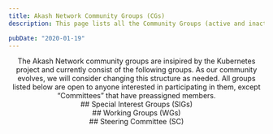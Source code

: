```yaml
---
title: Akash Network Community Groups (CGs)
description: This page lists all the Community Groups (active and inactive) working on projects related to Akash Network. For an understanding of the various types of CGs (SIG, WG, UG, SC) and how they relate to each other see akash-network/community.

pubDate: "2020-01-19"
---
```

<center>
The Akash Network community groups are insipired by the Kubernetes project and currently consist of the following groups. As our community evolves, we will consider changing this structure as needed. All groups listed below are open to anyone interested in participating in them, except “Committees” that have preassigned members.
</center>


<center>
## Special Interest Groups (SIGs)
</center>



<CgGrid group="special-interest-groups" />

<center>
## Working Groups (WGs)
</center>

<CgGrid group="working-groups" />


<center>
## Steering Committee (SC)
</center>
<CgGrid group="steering-committee" />
